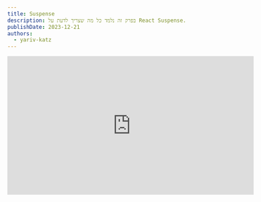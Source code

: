 ```yaml
---
title: Suspense
description: בפרק זה נלמד כל מה שצריך לדעת על React Suspense.
publishDate: 2023-12-21
authors:
  - yariv-katz
---
```



<div class="not-content flex">
	<iframe
		className="mx-auto mb-10"
		width="560"
		height="315"
		src="https://www.youtube.com/embed/BRJu0GGCBbI?si=-VoW_lVJD4pCuqBy"
		title="YouTube video player"
		frameBorder="0"
		allow="accelerometer; autoplay; clipboard-write; encrypted-media; gyroscope; picture-in-picture; web-share"
		allowFullScreen
	/>
</div>

כאשר חלק מה - component tree שלך צריך מידע אסינכרוני כדי להציג, תוכל לעטוף את ה - components האלו ב - `<Suspense>` component. זה יאפשר לך להציג `fallback` עד שתוכל להציג את ה - components האסינכרוניים.

## טעויות של מפתחים עם components אסינכרוניים

נדמיין שאנחנו צריכים ליצור את ה - components הבאים ב - React:
- `<Table />` - component שמציג נתונים מה - API ומציג אותם בטבלה
- `<TableSummary />` - סיכום של הנתונים בטבלה - נתונים אלו מגיעים מ - API אחר ולא מה - API שה - `<Table />` משתמש בו

שני ה - components האלו יצטרכו לשלוח 2 שאילתות לשרת, ואנחנו רוצים להציג ספינר עד ש - **שני** ה - components יהיו מוכנים.  
לדוגמא אם שאילתת ה - `<Table />` לוקחת 5 שניות ושאילתת ה - `<TableSummary />` לוקחת 2 שניות, אנחנו רוצים להציג ספינר למשך 5 שניות ואז להציג את הנתונים של שני ה - components האלו.

## פתרון נאיבי

הפתרון הנאיבי יהיה ליצור `<Parent />` component שיציב את ה - `<Table />` וה - `<TableSummary />`, component זה ישלח את שתי השאילתות לשרת ויעביר את הנתונים ל - children components.

![Naive solution](https://github.com/ywarezk/academeez/blob/main/content/en/course/react/suspense/parent-tree.png?raw=true)

## הבעיה עם הפתרון הנאיבי

לעתים זה עוזר לראות שהפתרון אינו אידיאלי כאשר מנסים להגדיל את הבעיה, נניח במקום 2 components שצריכים לשלוח שאילתה, יש לנו 50 components אסינכרוניים, כל אחד בעומק אחר.

![Naive solution problem](https://github.com/ywarezk/academeez/blob/main/content/en/course/react/suspense/larger-tree.png?raw=true)

אם ננסה לשלוח את כל הנתונים מה - `<Parent />` ל - 50 components האלו זה יהיה מסובך, נצטרך ליצור משהו בסגנון `Context` כדי להעביר את הנתונים, והעובדה שה - `<Parent />` צריך להתמודד עם המון נתונים שלא באמת קשורים אליו (למעט כאשר להציג את הספינר) לא עושה את הקוד שלנו להיראות יותר טוב (גם פוגע ב - single resposibility של ה - `<Parent />`).

## שליחת מידע ל - parent באמצעות throw

האם ידעתם שבתנאים מסוימים ניתן לשלוח מידע ל - parent באמצעות `throw`?

ישנם כמה תנאים לשימוש ב - `throw` כדי לשלוח מידע ל - parent:
- ה - `throw` חייב להיות ב - `render` function או ב - lifecycle hooks
- ה - `throw` לא יכול להיות ב - events, או ב - timer, או ב - async calls
- יש להיות parent שמקיים כמה תנאים כדי לתפוס את ה - `thrown` data

### איזה parent יתפוס את ה - `thrown` data?

ה - parent שיתפוס את ה - `thrown` data הוא ה - parent הראשון שמקיים את התנאים הבאים:
- אם ה - `thrown` data היא instance של `Promise` היא תתפס על ידי ה - `<Suspense>` הראשון שמעלה בעץ
- כל שאר סוגי המידע, או לחילופין Promise אשר אין לו `<Suspense>` שיתפוס אותו, יתפס על ידי `<ErrorBoundary>` הראשון שמעלה בעץ (נדבר על `ErrorBoundary` בשיעורים הבאים)

אם אין מי שיתפוס את ה - `thrown` data, יתרחש ה - Javascript uncaught exception הרגיל (שבדרך כלל יגרום לקריסה).

## מה זה `<Suspense>`

ה - `<Suspense>` הוא component שמאפשר לך לעטוף חלק מה - component tree שלך, כאשר חלק מה - components שעטופים ב - `<Suspense>` יכולים לזרוק `Promise`.  
`Promise` יכול להיות ב - 3 states:
- `pending` - ה - promise עדיין מחכה לנתונים וה - `<Suspense>` יציג את ה - `fallback`
- `resolved` - ה - promise נפתר וה - `<Suspense>` יציג את ה - components שעטופים בו
- `rejected` - ה - promise נכשל וה - `<Suspense>` יעביר את השגיאה ל - error boundary הבא

:::tip[טעות נפוצה]
ודאו שאתם לא מחדשים את ה - promise בכל פעם שה - component מתרנדר, אם כן, `<Suspense>` יחשוב שה - promise עדיין ב - `pending` ויציג את ה - `fallback`.
:::

## דוגמא ל - Suspense

בדוגמא הבאה אנחנו רוצים ש - component יתרנדר רק אחרי 5 שניות.  
לכן אנחנו יוצרים `Promise` שיפתור אחרי 5 שניות, ומזריקים את ה - `Promise` הזה ב - `render` function של ה - component.

<div className="mt-5 not-content" dir="ltr">
<Sandpack 
	client:load
	files={{
	"App.js": {
		readOnly: true,
		code: `/**
 * This component will wrap with <Suspense /> to display
 * a fallback until AsyncComponent is loaded
 */


  return (
    <Suspense fallback={<h1>Loading...</h1>}>
      <AsyncComponent />
    </Suspense>
  );
}`
	},
	"AsyncComponent.js": {
		readOnly: true,
		code: `/**
 * This component needs 5 seconds before it can load
 */

let isFulfilled = false;

const promise = new Promise((resolve) => {
  setTimeout(() => {
    isFulfilled = true;
    resolve();
  }, 5000);
});

  if (!isFulfilled) {
    throw promise;
  }

  return <h1>Only after 5 seconds I can load this view</h1>;
}`
	}
}} template="react" />
</div>

שימו לב ש - `App.js` מקיף את ה - `<AsyncComponent />` ב - `<Suspense>` ומעביר לו את ה - `fallback`.

## סיכום

- `<Suspense>` מאפשר לך לעטוף חלק מה - component tree שלך
- `<Suspense>` מאפשר לך להציג `fallback` עד שה - promise שנזרק על ידי ה - components שעטופים בו יפתור
- `<Suspense>` יציג את ה - components שהוא עוטף רק כאשר כל ה - promises שנזרקו על ידי ה - components האלו נפתרו

זהו רק קצה הקרחון, נקדיש פרק זה ללמוד על השימושים השונים של `<Suspense>`, ביניהם lazy loading, שאילתות לשרת, הפונקציה `use`, השלפות על צד השרת ועוד.  
אז קפצו לשיעור הבא כדי ללמוד עוד על `<Suspense>`.
